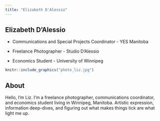 ```yaml
---
title: "Elizabeth D'Alessio"
---
```


## Elizabeth D'Alessio

-   Communications and Special Projects Coordinator - YES Manitoba

-   Freelance Photographer - Studio D'Alessio

-   Economics Student - University of Winnipeg

```r
knitr::include_graphics("photo_liz.jpg")
```

## About

Hello, I'm Liz. I'm a freelance photographer, communications coordinator, and economics student living in Winnipeg, Manitoba. Artistic expression, information deep-dives, and figuring out what makes things tick are what light me up.
